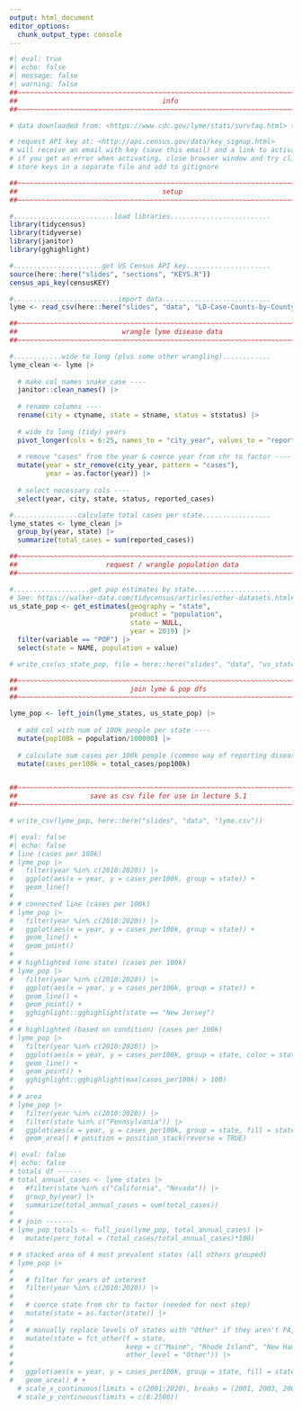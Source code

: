 ```yaml
---
output: html_document
editor_options: 
  chunk_output_type: console
---
```


```r
#| eval: true
#| echo: false
#| message: false
#| warning: false
##~~~~~~~~~~~~~~~~~~~~~~~~~~~~~~~~~~~~~~~~~~~~~~~~~~~~~~~~~~~~~~~~~~~~~~~~~~~~~~
##                                    info                                  ----
##~~~~~~~~~~~~~~~~~~~~~~~~~~~~~~~~~~~~~~~~~~~~~~~~~~~~~~~~~~~~~~~~~~~~~~~~~~~~~~

# data downloaded from: <https://www.cdc.gov/lyme/stats/survfaq.html> (found via <https://www.epa.gov/climate-indicators/health-society>; also see <https://wonder.cdc.gov/nndss/nndss_weekly_tables_menu.asp>)

# request API key at: <http://api.census.gov/data/key_signup.html>
# will receive an email with key (save this email) and a link to activate key
# if you get an error when activating, close browser window and try clicking link again
# store keys in a separate file and add to gitignore

##~~~~~~~~~~~~~~~~~~~~~~~~~~~~~~~~~~~~~~~~~~~~~~~~~~~~~~~~~~~~~~~~~~~~~~~~~~~~~~
##                                    setup                                 ----
##~~~~~~~~~~~~~~~~~~~~~~~~~~~~~~~~~~~~~~~~~~~~~~~~~~~~~~~~~~~~~~~~~~~~~~~~~~~~~~

#.........................load libraries.........................
library(tidycensus)
library(tidyverse)
library(janitor)
library(gghighlight)

#......................get US Census API key.....................
source(here::here("slides", "sections", "KEYS.R"))
census_api_key(censusKEY)

#..........................import data...........................
lyme <- read_csv(here::here("slides", "data", "LD-Case-Counts-by-County-01-20.csv"))

##~~~~~~~~~~~~~~~~~~~~~~~~~~~~~~~~~~~~~~~~~~~~~~~~~~~~~~~~~~~~~~~~~~~~~~~~~~~~~~
##                          wrangle lyme disease data                       ----
##~~~~~~~~~~~~~~~~~~~~~~~~~~~~~~~~~~~~~~~~~~~~~~~~~~~~~~~~~~~~~~~~~~~~~~~~~~~~~~

#............wide to long (plus some other wrangling)............
lyme_clean <- lyme |> 
  
  # make col names snake_case ----
  janitor::clean_names() |> 
  
  # rename columns ----
  rename(city = ctyname, state = stname, status = ststatus) |> 
  
  # wide to long (tidy) years
  pivot_longer(cols = 6:25, names_to = "city_year", values_to = "reported_cases") |> 
  
  # remove "cases" from the year & coerce year from chr to factor ----
  mutate(year = str_remove(city_year, pattern = "cases"),
         year = as.factor(year)) |> 
  
  # select necessary cols ----
  select(year, city, state, status, reported_cases)

#................calculate total cases per state.................
lyme_states <- lyme_clean |> 
  group_by(year, state) |> 
  summarize(total_cases = sum(reported_cases)) 

##~~~~~~~~~~~~~~~~~~~~~~~~~~~~~~~~~~~~~~~~~~~~~~~~~~~~~~~~~~~~~~~~~~~~~~~~~~~~~~
##                      request / wrangle population data                   ----
##~~~~~~~~~~~~~~~~~~~~~~~~~~~~~~~~~~~~~~~~~~~~~~~~~~~~~~~~~~~~~~~~~~~~~~~~~~~~~~

#...................get pop estimates by state...................
# See: https://walker-data.com/tidycensus/articles/other-datasets.html#:~:text=Population%20estimates%20are%20available%20in,%22%20%2C%20and%20%22characteristics%22%20.
us_state_pop <- get_estimates(geography = "state", 
                              product = "population",
                              state = NULL, 
                              year = 2019) |> 
  filter(variable == "POP") |> 
  select(state = NAME, population = value) 

# write_csv(us_state_pop, file = here::here("slides", "data", "us_state_pop.csv"))

##~~~~~~~~~~~~~~~~~~~~~~~~~~~~~~~~~~~~~~~~~~~~~~~~~~~~~~~~~~~~~~~~~~~~~~~~~~~~~~
##                            join lyme & pop dfs                           ----
##~~~~~~~~~~~~~~~~~~~~~~~~~~~~~~~~~~~~~~~~~~~~~~~~~~~~~~~~~~~~~~~~~~~~~~~~~~~~~~

lyme_pop <- left_join(lyme_states, us_state_pop) |>  
  
  # add col with num of 100k people per state ----
  mutate(pop100k = population/100000) |> 
  
  # calculate num cases per 100k people (common way of reporting disease incidence) ----
  mutate(cases_per100k = total_cases/pop100k) 


##~~~~~~~~~~~~~~~~~~~~~~~~~~~~~~~~~~~~~~~~~~~~~~~~~~~~~~~~~~~~~~~~~~~~~~~~~~~~~~
##                  save as csv file for use in lecture 5.1                 ----
##~~~~~~~~~~~~~~~~~~~~~~~~~~~~~~~~~~~~~~~~~~~~~~~~~~~~~~~~~~~~~~~~~~~~~~~~~~~~~~

# write_csv(lyme_pop, here::here("slides", "data", "lyme.csv"))

```

```r
#| eval: false
#| echo: false
# line (cases per 100k)
# lyme_pop |> 
#   filter(year %in% c(2010:2020)) |> 
#   ggplot(aes(x = year, y = cases_per100k, group = state)) + 
#   geom_line()
# 
# # connected line (cases per 100k)
# lyme_pop |> 
#   filter(year %in% c(2010:2020)) |> 
#   ggplot(aes(x = year, y = cases_per100k, group = state)) +
#   geom_line() +
#   geom_point()
# 
# # highlighted (one state) (cases per 100k)
# lyme_pop |> 
#   filter(year %in% c(2010:2020)) |> 
#   ggplot(aes(x = year, y = cases_per100k, group = state)) +
#   geom_line() +
#   geom_point() +
#   gghighlight::gghighlight(state == "New Jersey") 
# 
# # highlighted (based on condition) (cases per 100k)
# lyme_pop |> 
#   filter(year %in% c(2010:2020)) |> 
#   ggplot(aes(x = year, y = cases_per100k, group = state, color = state)) +
#   geom_line() +
#   geom_point() +
#   gghighlight::gghighlight(max(cases_per100k) > 100) 
# 
# # area 
# lyme_pop |> 
#   filter(year %in% c(2010:2020)) |> 
#   filter(state %in% c("Pennsylvania")) |> 
#   ggplot(aes(x = year, y = cases_per100k, group = state, fill = state)) +
#   geom_area() # position = position_stack(reverse = TRUE) 
```

<!-- NEED TO RENAME ALL THESE COLS/DFS -->
```r
#| eval: false
#| echo: false
# totals df ------
# total_annual_cases <- lyme_states |>
#   #filter(state %in% c("California", "Nevada")) |> 
#   group_by(year) |>
#   summarize(total_annual_cases = sum(total_cases))
# 
# # join -------
# lyme_pop_totals <- full_join(lyme_pop, total_annual_cases) |> 
#   mutate(perc_total = (total_cases/total_annual_cases)*100)

# # stacked area of 4 most prevalent states (all others grouped)
# lyme_pop |> 
#   
#   # filter for years of interest
#   filter(year %in% c(2010:2020)) |> 
#   
#   # coerce state from chr to factor (needed for next step)
#   mutate(state = as.factor(state)) |> 
#   
#   # manually replace levels of states with "Other" if they aren't PA, NY, NJ, MA
#   mutate(state = fct_other(f = state,
#                            keep = c("Maine", "Rhode Island", "New Hampshire", "Vermont"),
#                            other_level = "Other")) |> 
#   
#   ggplot(aes(x = year, y = cases_per100k, group = state, fill = state)) +
#   geom_area() # +
  # scale_x_continuous(limits = c(2001:2020), breaks = (2001, 2003, 2005, 2007, 2009, 2011, 2013, 2015, 2017, 2019))
  # scale_y_continuous(limits = c(0:2500))
```


